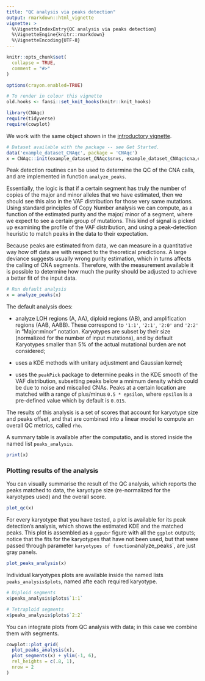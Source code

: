 ```yaml
---
title: "QC analysis via peaks detection"
output: rmarkdown::html_vignette
vignette: >
  %\VignetteIndexEntry{QC analysis via peaks detection}
  %\VignetteEngine{knitr::rmarkdown}
  %\VignetteEncoding{UTF-8}
---
```


```r
knitr::opts_chunk$set(
  collapse = TRUE,
  comment = "#>"
)

options(crayon.enabled=TRUE)
```

```r
# To render in colour this vignette
old.hooks <- fansi::set_knit_hooks(knitr::knit_hooks)
```

```r
library(CNAqc)
require(tidyverse)
require(cowplot)
```

We work with the same object shown in the [introductory vignette](file:///Users/gcaravagna/Documents/GitHub/CNAqc/docs/articles/CNAqc.html). 

```r
# Dataset available with the package -- see Get Started.
data('example_dataset_CNAqc', package = 'CNAqc')
x = CNAqc::init(example_dataset_CNAqc$snvs, example_dataset_CNAqc$cna,example_dataset_CNAqc$purity)
```


Peak detection routines can be used to determine the QC of the CNA calls, and are implemented in function `analyze_peaks`. 

Essentially, the logic is that if a certain segment has truly the number of copies of the major and minor alleles that we
have estimated, then we should see this also in the VAF distribution for those very same mutations. Using standard principles
of Copy Number analysis we can compute, as a function of the estimated purity and the major/ minor of a segment, where we expect 
to see a certain group of mutations. This kind of signal is picked up examining the profile of the VAF distribution, and using
a peak-detection heuristic to match peaks in the data to their expectation.

Because peaks are estimated from data, we can measure in a quantitative way how off data are with respect to the theoretical
predictions. A large deviance suggests usually wrong purity estimation, which in turns affects the calling of CNA segments.
Therefore, with the measurement available it is possible to determine how much the purity should be adjusted to achieve a 
better fit of the input data.


```r
# Run default analysis
x = analyze_peaks(x)
```

The default analysis does:

* analyze  LOH regions (A, AA), diploid regions (AB), and amplification regions (AAB, AABB). These correspond to
`'1:1'`, `'2:1'`, `'2:0'` and `'2:2'` in "Major:minor" notation. Karyotypes are subset by their size (normalized for
the number of input mutations), and by default Karyotypes smaller than 5% of the actual mutational burden are not considered;

* uses a KDE methods with unitary adjustment and Gaussian kernel;

* uses the `peakPick` package to determine peaks in the KDE smooth of the VAF distribution, subsetting peaks below a mnimum 
density which could be due to noise and miscalled CNAs. Peaks at a certain location are matched with a range of plus/minus 
`0.5 * epsilon`, where `epsilon` is a pre-defined value which by default is `0.015`.

The results of this analysis is a set of scores that account for karyotype size and peaks offset, and that are combined into
a linear model to compute an overall QC metrics, called `rho`.

A summary table is available after the computatio, and is stored inside the named list `peaks_analysis`.
```r
print(x)
```

### Plotting results of the analysis

You can visually summarise the result of the QC analysis, which reports the peaks matched to data, the karyotype size
(re-normalized for the karyotypes used) and the overall score.   

```r
plot_qc(x)
```

For every karyotype that you have tested, a plot is available for its peak detection's analysis, which shows the 
estimated KDE and the matched peaks. This plot is assembled as a `ggpubr` figure with all the `ggplot` outputs; notice
that the fits for the karyotypes that have not been used, but that were passed through parameter `karyotypes of function
`analyze_peaks`, are just gray panels.

```r
plot_peaks_analysis(x)
```

Individual karyotypes plots are available inside the named lists `peaks_analysis$plots`, named afte each required
karyotype.

```r
# Diploid segments
x$peaks_analysis$plots$`1:1`

# Tetraploid segments
x$peaks_analysis$plots$`2:2`
```

You can integrate plots from QC analysis with data; in this case we combine them with segments.
```r
cowplot::plot_grid(
  plot_peaks_analysis(x),
  plot_segments(x) + ylim(-1, 6),
  rel_heights = c(.8, 1),
  nrow = 2
)
```

